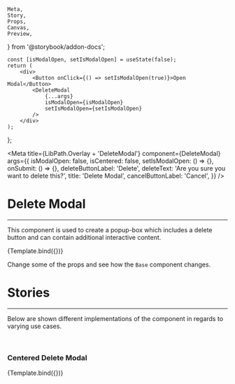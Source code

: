     Meta,
    Story,
    Props,
    Canvas,
    Preview,
} from '@storybook/addon-docs';

    const [isModalOpen, setIsModalOpen] = useState(false);
    return (
        <div>
            <Button onClick={() => setIsModalOpen(true)}>Open Modal</Button>
            <DeleteModal
                {...args}
                isModalOpen={isModalOpen}
                setIsModalOpen={setIsModalOpen}
            />
        </div>
    );
};

<Meta
    title={LibPath.Overlay + 'DeleteModal'}
    component={DeleteModal}
    args={{
        isModalOpen: false,
        isCentered: false,
        setIsModalOpen: () => {},
        onSubmit: () => {},
        deleteButtonLabel: 'Delete',
        deleteText: 'Are you sure you want to delete this?',
        title: 'Delete Modal',
        cancelButtonLabel: 'Cancel',
    }}
/>

# Delete Modal

<ComponentStability variant="stable" />

<hr />

This component is used to create a popup-box which includes a delete button and can contain additional interactive content.

<Preview withToolbar>
    <Story name="Base">{Template.bind({})}</Story>
</Preview>

Change some of the props and see how the `Base` component changes.

<Props story="Base" />

# Stories

<hr />

Below are shown different implementations of the component in regards to varying
use cases.

<br />

### Centered Delete Modal

<Canvas withToolbar>
    <Story
        name="Centered DeleteModal"
        args={{
            isCentered: true,
        }}
    >
        {Template.bind({})}
    </Story>
</Canvas>
